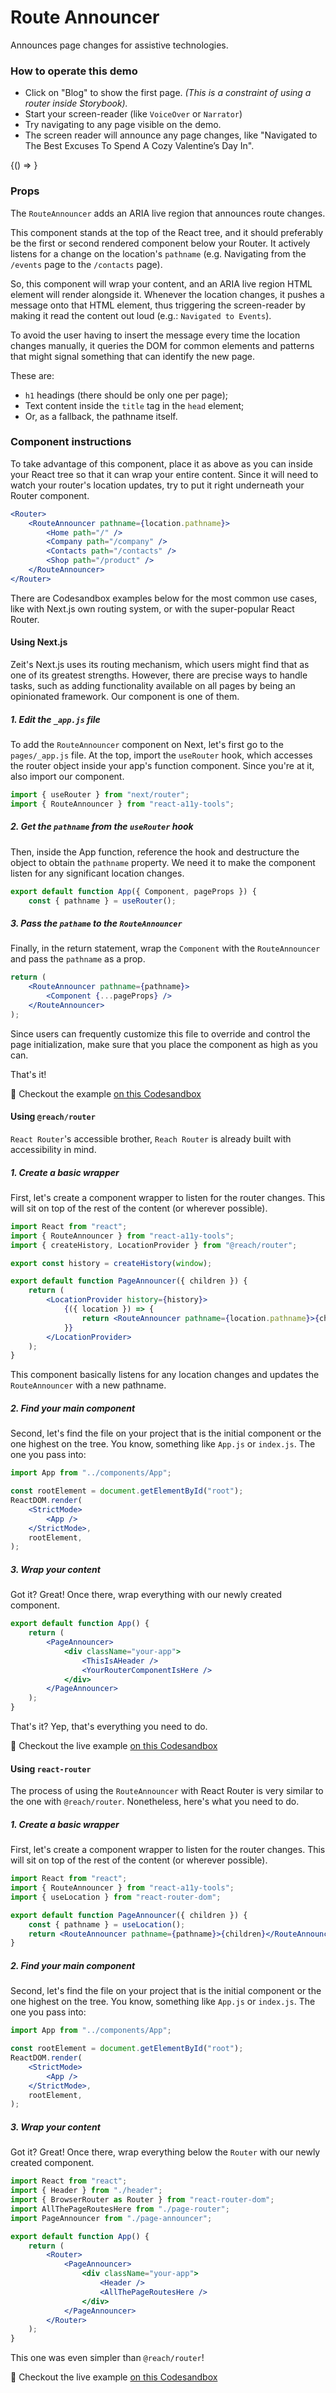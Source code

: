 
<Meta title="Feedback/Route Announcer" component={RouteAnnouncer} />

# Route Announcer

<Subtitle>Announces page changes for assistive technologies.</Subtitle>

### How to operate this demo

- Click on "Blog" to show the first page. _(This is a constraint of using a router inside Storybook)._
- Start your screen-reader (like `VoiceOver` or `Narrator`)
- Try navigating to any page visible on the demo.
- The screen reader will announce any page changes, like "Navigated to The Best Excuses To Spend A Cozy Valentine’s Day In".

<Canvas>
	<Story
		name="Route Announcer"
		height="50vh"
		inline
		args={{
			pathname: "/",
		}}
	>
		{() => <DemoWithRouter />}
	</Story>
</Canvas>

### Props

<ArgsTable story="Route Announcer" />

The `RouteAnnouncer` adds an ARIA live region that announces route changes.

This component stands at the top of the React tree, and it should preferably be the first or second rendered component below your Router. It actively listens for a change on the location's `pathname` (e.g. Navigating from the `/events` page to the `/contacts` page).

So, this component will wrap your content, and an ARIA live region HTML element will render alongside it. Whenever the location changes, it pushes a message onto that HTML element, thus triggering the screen-reader by making it read the content out loud (e.g.: `Navigated to Events`).

To avoid the user having to insert the message every time the location changes manually, it queries the DOM for common elements and patterns that might signal something that can identify the new page.

These are:

- `h1` headings (there should be only one per page);
- Text content inside the `title` tag in the `head` element;
- Or, as a fallback, the pathname itself.

### Component instructions

To take advantage of this component, place it as above as you can inside your React tree so that it can wrap your entire content. Since it will need to watch your router's location updates, try to put it right underneath your Router component.

```jsx
<Router>
	<RouteAnnouncer pathname={location.pathname}>
		<Home path="/" />
		<Company path="/company" />
		<Contacts path="/contacts" />
		<Shop path="/product" />
	</RouteAnnouncer>
</Router>
```

There are Codesandbox examples below for the most common use cases, like with Next.js own routing system, or with the super-popular React Router.

#### Using Next.js

Zeit's Next.js uses its routing mechanism, which users might find that as one of its greatest strengths. However, there are precise ways to handle tasks, such as adding functionality available on all pages by being an opinionated framework. Our component is one of them.

##### 1. Edit the `_app.js` file

To add the `RouteAnnouncer` component on Next, let's first go to the `pages/_app.js` file.
At the top, import the `useRouter` hook, which accesses the router object inside your app's function component. Since you're at it, also import our component.

```jsx
import { useRouter } from "next/router";
import { RouteAnnouncer } from "react-a11y-tools";
```

##### 2. Get the `pathname` from the `useRouter` hook

Then, inside the App function, reference the hook and destructure the object to obtain the `pathname` property. We need it to make the component listen for any significant location changes.

```jsx
export default function App({ Component, pageProps }) {
	const { pathname } = useRouter();
```

##### 3. Pass the `pathame` to the `RouteAnnouncer`

Finally, in the return statement, wrap the `Component` with the `RouteAnnouncer` and pass the `pathname` as a prop.

```jsx
return (
	<RouteAnnouncer pathname={pathname}>
		<Component {...pageProps} />
	</RouteAnnouncer>
);
```

Since users can frequently customize this file to override and control the page initialization, make sure that you place the component as high as you can.

That's it!

🔗 Checkout the example [on this Codesandbox](https://codesandbox.io/s/react-a11y-tools-nextjs-0jxkg?file=/pages/_app.js)

#### Using `@reach/router`

`React Router`'s accessible brother, `Reach Router` is already built with accessibility in mind.

##### 1. Create a basic wrapper

First, let's create a component wrapper to listen for the router changes.
This will sit on top of the rest of the content (or wherever possible).

```jsx
import React from "react";
import { RouteAnnouncer } from "react-a11y-tools";
import { createHistory, LocationProvider } from "@reach/router";

export const history = createHistory(window);

export default function PageAnnouncer({ children }) {
	return (
		<LocationProvider history={history}>
			{({ location }) => {
				return <RouteAnnouncer pathname={location.pathname}>{children}</RouteAnnouncer>;
			}}
		</LocationProvider>
	);
}
```

This component basically listens for any location changes and updates the `RouteAnnouncer` with a new pathname.

##### 2. Find your main component

Second, let's find the file on your project that is the initial component or the one highest on the tree.
You know, something like `App.js` or `index.js`.
The one you pass into:

```jsx
import App from "../components/App";

const rootElement = document.getElementById("root");
ReactDOM.render(
	<StrictMode>
		<App />
	</StrictMode>,
	rootElement,
);
```

##### 3. Wrap your content

Got it? Great!
Once there, wrap everything with our newly created component.

```jsx
export default function App() {
	return (
		<PageAnnouncer>
			<div className="your-app">
				<ThisIsAHeader />
				<YourRouterComponentIsHere />
			</div>
		</PageAnnouncer>
	);
}
```

That's it?
Yep, that's everything you need to do.

🔗 Checkout the live example [on this Codesandbox](https://codesandbox.io/s/react-a11y-tools-reachrouter-d7csq?file=/components/App.js)

#### Using `react-router`

The process of using the `RouteAnnouncer` with React Router is very similar to the one with `@reach/router`.
Nonetheless, here's what you need to do.

##### 1. Create a basic wrapper

First, let's create a component wrapper to listen for the router changes.
This will sit on top of the rest of the content (or wherever possible).

```jsx
import React from "react";
import { RouteAnnouncer } from "react-a11y-tools";
import { useLocation } from "react-router-dom";

export default function PageAnnouncer({ children }) {
	const { pathname } = useLocation();
	return <RouteAnnouncer pathname={pathname}>{children}</RouteAnnouncer>;
}
```

##### 2. Find your main component

Second, let's find the file on your project that is the initial component or the one highest on the tree.
You know, something like `App.js` or `index.js`.
The one you pass into:

```jsx
import App from "../components/App";

const rootElement = document.getElementById("root");
ReactDOM.render(
	<StrictMode>
		<App />
	</StrictMode>,
	rootElement,
);
```

##### 3. Wrap your content

Got it? Great!
Once there, wrap everything below the `Router` with our newly created component.

```jsx
import React from "react";
import { Header } from "./header";
import { BrowserRouter as Router } from "react-router-dom";
import AllThePageRoutesHere from "./page-router";
import PageAnnouncer from "./page-announcer";

export default function App() {
	return (
		<Router>
			<PageAnnouncer>
				<div className="your-app">
					<Header />
					<AllThePageRoutesHere />
				</div>
			</PageAnnouncer>
		</Router>
	);
}
```

This one was even simpler than `@reach/router`!

🔗 Checkout the live example [on this Codesandbox](https://codesandbox.io/s/react-a11y-tools-react-router-03196?file=/components/App.js:0-529)
